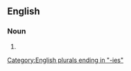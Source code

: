 ==English==

===Noun===
{{head|en|noun form}}

# {{plural of|en|vulnerability}}

[[Category:English plurals ending in "-ies"]]